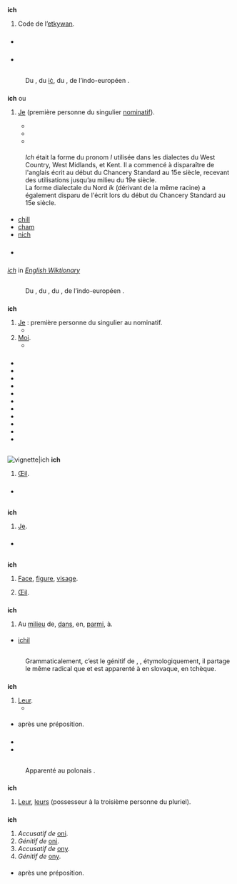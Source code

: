 {{voir/ich}}

== {{langue|conv}} ==
=== {{S|symbole|conv}} ===
'''ich'''
# {{lexique|linguistique|conv}} Code {{w|ISO 639-3}} de l’[[etkywan]].

=== {{S|voir aussi}} ===
* {{Wikipédia|ICH}}

=== {{S|références}} ===
* {{Lien 639-3|ich}}
== {{langue|en}} ==
=== {{S|étymologie}} ===
: Du {{étyl|enm|en|ich}}, du {{étyl|ang|en}} [[ic|iċ]], du {{étyl|proto-germanique|de}} {{recons|lang-mot-vedette=en|[[Reconstruction:proto-germanique/*ik|ik]]}}, de l’indo-européen {{recons|lang-mot-vedette=de|éǵh₂}}.

=== {{S|pronom personnel|en}} ===
'''ich''' {{pron|iːt͡ʃ|en}} ou {{pron|ɪt͡ʃ|en}} {{s}}
# {{archaïsme|en}} [[je|Je]] (première personne du singulier [[nominatif]]).
#* {{exemple | lang=en
 | Dost thinke ''''ch'''ill labor to be poore, No no, '''ich''' haue a-doe..'''Ich''' will a plundering too.
 | source=The Somersetshire Man's Complaint, Thomas Davies, 1645''}}
#* {{exemple | lang=en
 | My maysters, '''ich''' am an old man, and halfe blinde, […]
 | source=The fraternitye of vacabondes, John Awdelay, 1561''}}
#* {{exemple | lang=en
 | Behold," she sayd, "and se How bright I am of ble! '''Ich''' am not cast away, That can my husband say, [...]
 | source=Elynour Rummyng, John Skelton, 1529''}}
==== {{S|notes}} ====
: ''Ich'' était la forme du pronom ''I'' utilisée dans les dialectes du West Country, West Midlands, et Kent. Il a commencé à disparaître de l'anglais écrit au début du Chancery Standard au 15e siècle, recevant des utilisations jusqu’au milieu du 19e siècle.
: La forme dialectale du Nord ''ik'' (dérivant de la même racine) a également disparu de l'écrit lors du début du Chancery Standard au 15e siècle.

==== {{S|dérivés}} ====
* [[chill]]
* [[cham]]
* [[nich]]

=== {{S|prononciation}} ===
* {{écouter|||lang=en|audio=LL-Q1860 (eng)-Persent101-ich.wav}}
=== {{S|références}} ===
[https://en.wiktionary.org/wiki/ich ''ich''] in [https://en.wiktionary.org/ ''English Wiktionary'']

== {{langue|de}} ==
=== {{S|étymologie}} ===
: Du {{étyl|gmh|de|ich}}, du {{étyl|goh|de|mot=ih}}, du {{étyl|proto-germanique|de}} {{recons|lang-mot-vedette=de|[[Reconstruction:proto-germanique/*ek|ek]]}}, de l’indo-européen {{recons|lang-mot-vedette=de|éǵh₂}}.

=== {{S|pronom personnel|de}} ===
'''ich''' {{pron|ɪç|de}} {{nominatif|de}}
# [[je|Je]] : première personne du singulier au nominatif.
#* {{exemple | lang=de
 | Wenn '''ich''' spreche, hörst du mich an.
 | Quand je parle, tu m'écoutes.}}
# [[moi|Moi]].
#* {{exemple | lang=de
 | Wer will mit mir spielen? '''Ich'''!
 | Qui veut jouer avec moi ? Moi !}}

==== {{S|vocabulaire}} ====
{{pronoms personnels/de}}

=== {{S|prononciation}} ===
* {{pron|ɪç|de}}
* {{écouter|lang=de|Allemagne|ɪç|audio=De-ich.ogg}}
* {{écouter|lang=de|Allemagne (Berlin)|ɪç|audio=LL-Q188 (deu)-Lucas Werkmeister-ich.wav}}
* {{écouter|lang=de|Suisse (Genève)|ɪç|audio=LL-Q188 (deu)-Nattes à chat-ich.wav}}
* {{écouter|lang=de||ɪç|audio=LL-Q188 (deu)-teste (Pamputt)-ich.wav}}
* {{écouter|lang=de|Allemagne (Berlin)|ɪç|audio=LL-Q188 (deu)-Sebastian Wallroth-ich.wav}}
* {{écouter|lang=de|||audio=LL-Q188 (deu)-Student16 de-ich.wav}}
* {{écouter|lang=de|Allemagne||audio=LL-Q188 (deu)-Natschoba-ich.wav}}
* {{écouter|||lang=de|audio=LL-Q188 (deu)-Djknusper-ich.wav}}
* {{écouter|lang=de|Berlin|ɪç|audio=De-ich2.ogg}}
* {{écouter|lang=de|Autriche|ɪç|audio=De-at-ich.ogg}}

== {{langue|lac}} ==
=== {{S|étymologie}} ===
: {{ébauche-étym|lac}}

=== {{S|nom|lac}} ===
[[Fichier:Human eye with limbal ring, anterior view.jpg|vignette|ich]]
'''ich''' {{pron||lac}}
# {{lexique|anatomie|lac}} [[œil#Nom_commun_1|Œil]].

=== {{S|références}} ===
* {{R:BaerLAC}}

== {{langue|lim}} ==
=== {{S|étymologie}} ===
: {{ébauche-étym|lim}}

=== {{S|pronom personnel|lim}} ===
'''ich''' {{pron||lim}}
# [[je|Je]].

=== {{S|références}} ===
* {{ouvrage|auteur=Mathilde Jansen, Nicoline van der Sijs, Fieke van der Gucht, Johan De Caluwe|titre=Atlas van de Nederlandse Taal|éditeur=Lannoo|date=2017|passage=133}}

== {{langue|yua}} ==
=== {{S|étymologie}} ===
: {{ébauche-étym|yua}}

=== {{S|nom|yua}} ===
'''ich''' {{pron||yua}}
# [[face|Face]], [[figure]], [[visage]].
# {{lexique|anatomie|yua}} [[œil|Œil]].

=== {{S|préposition|yua}} ===
'''ich''' {{pron||yua}}
# Au [[milieu]] de, [[dans]], en, [[parmi]], à.

==== {{S|synonymes}} ====
* [[ichil]]

== {{langue|pl}} ==

=== {{S|étymologie}} ===
: Grammaticalement, c’est le génitif de {{lien|''oni''|pl}}, {{lien|''one''|pl}}, étymologiquement, il partage le même radical que {{lien|''jego''|pl}}{{R|SEJP|ich, im}} et est apparenté à {{lien|''ich''|sk}} en slovaque, {{lien|''jich''|cs}} en tchèque.

=== {{S|adjectif possessif|pl}} ===
'''ich''' {{pron|ix|pl}}
# [[leur#fr|Leur]].
#* {{exemple|lang=pl}}

==== {{S|variantes}} ====
* {{lien|nich|pl}} après une préposition.

=== {{S|prononciation}} ===
* {{écouter|lang=pl|Pologne|ix|audio=Pl-ich.ogg}}
* {{écouter|lang=pl|Pologne (Varsovie)|ix|audio=LL-Q809 (pol)-Olaf-ich.wav}}

== {{langue|sk}} ==

=== {{S|étymologie}} ===
: Apparenté au polonais {{lien|''ich''|pl}}.

=== {{S|adjectif possessif|sk}} ===
'''ich''' {{pron|ɪx|sk}} {{invar}}
# [[leur#fr|Leur]], [[leurs]] (possesseur à la troisième personne du pluriel).

=== {{S|pronom personnel|sk|flexion}} ===
'''ich''' {{pron|ɪx|sk}}
# ''Accusatif de'' [[oni#sk|oni]].
# ''Génitif de'' [[oni#sk|oni]].
# ''Accusatif de'' [[ony#sk|ony]].
# ''Génitif de'' [[ony#sk|ony]].

==== {{S|variantes}} ====
* {{lien|nich|sk}} après une préposition.
